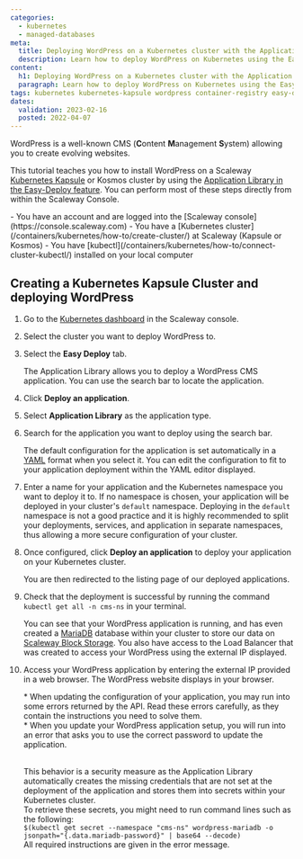 ```yaml
---
categories:
  - kubernetes
  - managed-databases
meta:
  title: Deploying WordPress on a Kubernetes cluster with the Application Library
  description: Learn how to deploy WordPress on Kubernetes using the Easy Deploy feature in a few clicks
content:
  h1: Deploying WordPress on a Kubernetes cluster with the Application Library
  paragraph: Learn how to deploy WordPress on Kubernetes using the Easy Deploy feature in a few clicks
tags: kubernetes kubernetes-kapsule wordpress container-registry easy-deploy deploy containerized-application docker
dates:
  validation: 2023-02-16
  posted: 2022-04-07
---
```


WordPress is a well-known CMS (**C**ontent **M**anagement **S**ystem) allowing you to create evolving websites.

This tutorial teaches you how to install WordPress on a Scaleway [Kubernetes Kapsule](/containers/kubernetes/quickstart/) or Kosmos cluster by using the [Application Library in the Easy-Deploy feature](/containers/kubernetes/how-to/enable-easy-deploy/). 
You can perform most of these steps directly from within the Scaleway Console. 

<Macro id="iam-requirements" />
 
<Message type="requirement">
  - You have an account and are logged into the [Scaleway console](https://console.scaleway.com)
  - You have a [Kubernetes cluster](/containers/kubernetes/how-to/create-cluster/) at Scaleway (Kapsule or Kosmos)
  - You have [kubectl](/containers/kubernetes/how-to/connect-cluster-kubectl/) installed on your local computer
</Message>

## Creating a Kubernetes Kapsule Cluster and deploying WordPress

1. Go to the [Kubernetes dashboard](https://console.scaleway.com/kapsule/clusters) in the Scaleway console.
2. Select the cluster you want to deploy WordPress to.
3. Select the **Easy Deploy** tab.
    <Lightbox src="scaleway-kubernetes-easy-deploy.webp" alt="" />

    The Application Library allows you to deploy a WordPress CMS application. You can use the search bar to locate the application. 
4. Click **Deploy an application**.
5. Select **Application Library** as the application type.
    <Lightbox src="scaleway-kubernetes-deploy-app.webp" alt="" />
6. Search for the application you want to deploy using the search bar.
    <Lightbox scr="scaleway-kubernetes-wordpress-app.webp" alt="" />

    The default configuration for the application is set automatically in a [YAML](https://yaml.org) format when you select it.
    You can edit the configuration to fit to your application deployment within the YAML editor displayed.

    <Lightbox src="scaleway-kubernetes-yaml-editor.webp" alt="" />
7. Enter a name for your application and the Kubernetes namespace you want to deploy it to.
    <Message type="important">
      If no namespace is chosen, your application will be deployed in your cluster's `default` namespace. Deploying in the `default` namespace is not a good practice and it is highly recommended to split your deployments, services, and application in separate namespaces, thus allowing a more secure configuration of your cluster.
    </Message>
8. Once configured, click **Deploy an application** to deploy your application on your Kubernetes cluster.
    <Lightbox src="scaleway-kubernetes-deploy-app-summary.webp" alt="" />

    You are then redirected to the listing page of our deployed applications.

    <Lightbox src="scaleway-kubernetes-deployed-apps-list.webp" alt="" />
9. Check that the deployment is successful by running the command `kubectl get all -n cms-ns` in your terminal.
    <Lightbox src="scaleway-kubernetes-kubectl-all.webp" alt="" />

    You can see that your WordPress application is running, and has even created a [MariaDB](https://mariadb.org/) database within your cluster to store our data on [Scaleway Block Storage](https://www.scaleway.com/en/object-storage/).
    You also have access to the Load Balancer that was created to access your WordPress using the external IP displayed.
10. Access your WordPress application by entering the external IP provided in a web browser. The WordPress website displays in your browser.
    <Lightbox src="scaleway-kubernetes-wordpress.webp" alt="" />

    <Message type="note">
    * When updating the configuration of your application, you may run into some errors returned by the API. Read these errors carefully, as they contain the instructions you need to solve them.<br />
    * When you update your WordPress application setup, you will run into an error that asks you to use the correct password to update the application.<br /><br /> 

    This behavior is a security measure as the Application Library automatically creates the missing credentials that are not set at the deployment of the application and stores them into secrets within your Kubernetes cluster.<br />
    To retrieve these secrets, you might need to run command lines such as the following:<br />
    `$(kubectl get secret --namespace "cms-ns" wordpress-mariadb -o jsonpath="{.data.mariadb-password}" | base64 --decode)`<br /> 
    All required instructions are given in the error message.
    </Message>


